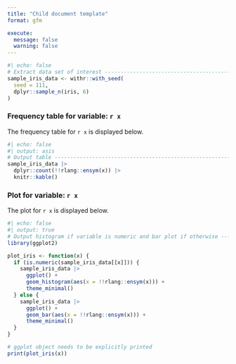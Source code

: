 ```yaml
---
title: "Child document template"
format: gfm

execute:
  message: false
  warning: false
---
```


```r
#| echo: false
# Extract data set of interest ------------------------------------------------- 
sample_iris_data <- withr::with_seed(
  seed = 111,
  dplyr::sample_n(iris, 6)
)
```


### Frequency table for variable: `r x`   

The frequency table for `r x` is displayed below.  

```r
#| echo: false
#| output: asis
# Output table -----------------------------------------------------------------
sample_iris_data |>
  dplyr::count(!!rlang::ensym(x)) |>
  knitr::kable()
```


### Plot for variable: `r x`   

The plot for `r x` is displayed below.  

```r
#| echo: false
#| output: true
# Output histogram if variable is numeric and bar plot if otherwise ------------
library(ggplot2)

plot_iris <- function(x) {
  if (is.numeric(sample_iris_data[[x]])) {
    sample_iris_data |> 
      ggplot() +
      geom_histogram(aes(x = !!rlang::ensym(x))) +
      theme_minimal()
  } else {
    sample_iris_data |> 
      ggplot() +
      geom_bar(aes(x = !!rlang::ensym(x))) +
      theme_minimal()
  }
}

# ggplot object needs to be explicitly printed 
print(plot_iris(x))
```